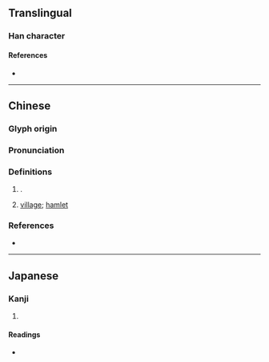 {{also|厍|庫}}
{{character info}}
==Translingual==

===Han character===
{{Han char|rn=27|rad=厂|as=07|sn=9|four=71250|canj=MJWJ|ids=⿸厂車}}

====References====
* {{Han ref|kx=0161.250|dkj=02948|dj=0368.050|hdz=10071.200|uh=5399|ud=21401|bh=CDF8|bd=52728}}

----

==Chinese==
{{zh-forms|s=厍}}

===Glyph origin===
{{Han etym}}

===Pronunciation===
{{zh-pron
|m=shè
|c=se3
|mc=y
|oc=y
|cat=pn,n
}}

===Definitions===
{{zh-hanzi}}

# {{surname|zh|nodot=1}}.
# {{lb|zh|chiefly used in place names}} [[village]]; [[hamlet]]

===References===
* {{R:twedu|C00926}}

----

==Japanese==

===Kanji===
{{ja-kanji|grade=|rs=厂07}}

# {{rfdef|ja|sort=厂07}}

====Readings====
* {{ja-readings|on=[[しゃ]] (sha)|kun=}}